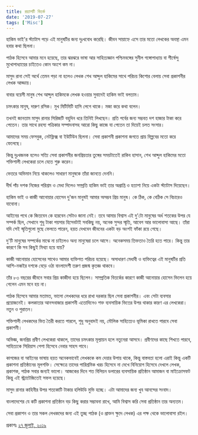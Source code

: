 ```yaml
---
title: রয়্যালটি বিতর্ক
date: '2019-07-27'
tags: ['Misc']
---
```


হাকিম ভাই'র স্ট্যাটাস পড়ে এই মানুষটির জন্য দুঃখবোধ করেছি। জীবন সায়াহ্নে এসে তার মতো লেখকের অবস্থা এমন হবার কথা ছিলনা।

পাঠক হিসেবে আমার মনে হয়েছে, তার ঝরঝরে ভাষা আর সাহিত্যজ্ঞান পশ্চিমবঙ্গের সুনীল গঙ্গোপাধ্যায় বা শীর্ষেন্দু মুখোপাধ্যায়ের চাইতেও কোন অংশে কম না।

মাসুদ রানা সেই অর্থে তেমন পড়া না হলেও লেখক শেখ আব্দুল হাকিমের সাথে পরিচয় কিশোর বেলায় সেবা প্রকাশনীর লেখক আড্ডায়।

বাবার বয়েসী মানুষ শেখ আব্দুল হাকিমকে লেখক হওয়ার সুবাদেই হাকিম ভাই বলতাম।

চমৎকার মানুষ, দারুণ রসিক। মুখ মিটিমিটি হাসি লেগে থাকে। মজা করে কথা বলেন।

তখনই জানতাম মাসুদ রানার সিরিজটি বহুদিন ধরে তিনিই লিখছেন। প্রতি পর্বের জন্য সম্ভবত দশ হাজার টাকা করে পেতেন। তার সাথে রহস্য পত্রিকার সম্পাদনাসহ আরো কিছু কাজে যা পেতেন তা দিয়েই চলত সংসার।

আমাদের সময় ফেসবুক, নেটফ্লিক্স বা ইউটিউব ছিলনা। সেবা প্রকাশনী প্রকাশনা জগতে প্রায় বিল্পবের মতো করে ফেলেছে।

কিন্তু দুঃখজনক হলেও সত্যি সেবা প্রকাশনীর জনপ্রিয়তার তুঙ্গের সময়টাতেই রাকিব হাসান, শেখ আব্দুল হাকিমের মতো শক্তিশালী লেখকেরা চলে যেতে শুরু করেন।

ভেতরে অভিমান নিয়ে থাকলেও সাধারণ মানুষকে তাঁরা জানতে দেননি।

দীর্ঘ পাঁচ দশক নিজের পরিশ্রম ও মেধা দিলেও সম্প্রতি হাকিম ভাই তার অপ্রাপ্তি ও হতাশা নিয়ে একটা স্ট্যাটাস দিয়েছেন।

হাকিম ভাই ও কাজী আনোয়ার হোসেন দু'জন মানুষই আমার অসম্ভব প্রিয় মানুষ। কে ঠিক, কে বেঠিক সে বিচারেও যাবোনা।

আইনের পথে কে জিতবেন কে হারবেন সেটাও জানা নেই। তবে আমার বিশ্বাস এই দু'টো মানুষের অর্ধ শতকের উপর যে সম্পর্ক ছিল, সেখানে শুধু টাকা পয়সার হিসেবটাই সবকিছু নয়, অনেক সুন্দর স্মৃতি, আবেগ আর ভালোবাসা আছে। তাঁরা যদি সেই স্মৃতিগুলো মুছে ফেলতে পারেন, হয়ত দেখবেন জীবনের একটা বড় অংশই ফাঁকা রয়ে গেছে।

দু'টি মানুষের সম্পর্কের মাঝে না চাইলেও অন্য মানুষেরা চলে আসে। অনেকসময় তিক্ততাও তৈরি হতে পারে। কিন্তু তার কারণে কি সব কিছুই মিথ্যা হয়ে যায়?

কাজী আনোয়ার হোসেনের সাথেও আমার ব্যক্তিগত পরিচয় হয়েছে। অসাধারণ মেধাবী ও ব্যক্তিত্বের এই মানুষটির প্রতি আশি-নব্বইর দশকে বেড়ে ওঠা বাংলাদেশী তরুণ প্রজন্ম কৃতজ্ঞ থাকবে।

তাঁর ৮৩ বছরের জীবনে সবার প্রিয় কাজীদা হয়ে ছিলেন। সাম্প্রতিক বিতর্কের কারণে কাজী আনোয়ার হোসেন ভিলেন হয়ে গেলেন এমন মনে হয় না।

পাঠক হিসেবে আমার মতামত, ভালো লেখকদের ধরে রাখা দরকার ছিল সেবা প্রকাশনীর। এবং সেটা ব্যবসার প্রয়োজনেই। কলকাতার আনন্দবাজার প্রকাশনী এতোদিনেও শক্ত ব্যবসায়িক ভিতের উপর থাকার কারণ এর লেখকেরা। নতুন ও পুরাতন।

শক্তিশালী লেখকদের ভিত তৈরী করতে পারলে, শুধু অনুবাদই নয়, মৌলিক সাহিত্যেও ভূমিকা রাখতে পারবে সেবা প্রকাশনী।

অভিজ্ঞ, জনপ্রিয় প্রবীণ লেখকেরা থাকলে, তাদের চমৎকার মূল্যায়ন হলে নতুনেরা আসবে। প্রবীণদের কাছে শিখতে পারবে, সাহিত্যকে সিরিয়াস পেশা হিসেবে নেবার সাহস পাবে।

কাগজের বা আইনের ভাষায় হয়ত অনেকভাবেই লেখককে কম দেয়ার উপায় থাকে, কিন্তু বাস্তবতা হলো এরাই কিন্তু একটি প্রকাশনা প্রতিষ্ঠানের মূলশক্তি। সেক্ষেত্রে তাদের পারিশ্রমিক খরচ হিসেবে না দেখে বিনিয়োগ হিসেবে দেখলে লেখক, প্রকাশক, পাঠক সবার জন্যই ভালো। আজকের দিনে শত বিলিয়ন ডলারের ব্যবসায়িক প্রতিষ্ঠান আমাজন বা মাইক্রোসফট কিন্তু এই স্ট্র‍্যাটেজিতেই সফল হয়েছে।

মাসুদ রানার কাহিনীর উপর শতকোটি টাকার হলিউডি মুভি হচ্ছে। এটা আমাদের জন্য খুব আনন্দের সংবাদ।

বাংলাদেশের যে কটি প্রকাশনা প্রতিষ্ঠান বড় কিছু করার সম্ভাবনা রাখে, আমি বিশ্বাস করি সেবা প্রতিষ্ঠান তার অন্যতম।

সেবা প্রকাশন ও তার সকল লেখকদের জন্য এই তুচ্ছ পাঠক (ও প্রাক্তন ক্ষুদে লেখক) এর পক্ষ থেকে ভালোবাসা রইল।

প্রকাশঃ [২৭ জুলাই, ২০১৯](https://www.facebook.com/ashraful.alam/posts/10156071081415583)
